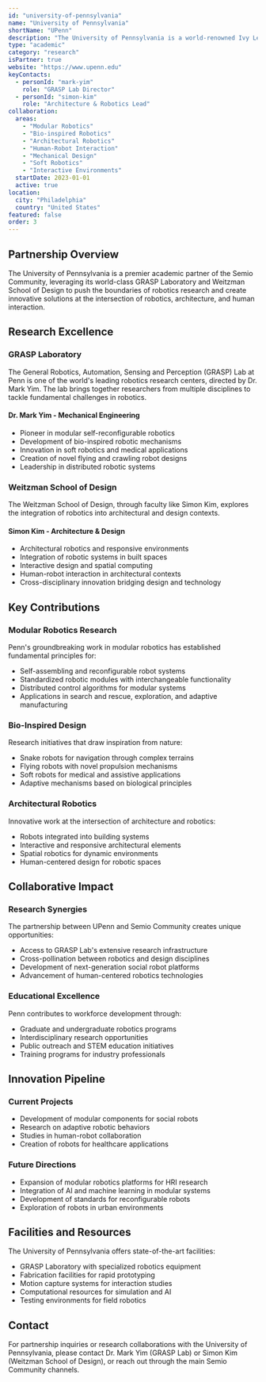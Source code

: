```yaml
---
id: "university-of-pennsylvania"
name: "University of Pennsylvania"
shortName: "UPenn"
description: "The University of Pennsylvania is a world-renowned Ivy League institution partnering with Semio Community to advance robotics research through innovative mechanical design, modular robotics, and architectural robotics initiatives."
type: "academic"
category: "research"
isPartner: true
website: "https://www.upenn.edu"
keyContacts:
  - personId: "mark-yim"
    role: "GRASP Lab Director"
  - personId: "simon-kim"
    role: "Architecture & Robotics Lead"
collaboration:
  areas:
    - "Modular Robotics"
    - "Bio-inspired Robotics"
    - "Architectural Robotics"
    - "Human-Robot Interaction"
    - "Mechanical Design"
    - "Soft Robotics"
    - "Interactive Environments"
  startDate: 2023-01-01
  active: true
location:
  city: "Philadelphia"
  country: "United States"
featured: false
order: 3
---
```


## Partnership Overview

The University of Pennsylvania is a premier academic partner of the Semio Community, leveraging its world-class GRASP Laboratory and Weitzman School of Design to push the boundaries of robotics research and create innovative solutions at the intersection of robotics, architecture, and human interaction.

## Research Excellence

### GRASP Laboratory

The General Robotics, Automation, Sensing and Perception (GRASP) Lab at Penn is one of the world's leading robotics research centers, directed by Dr. Mark Yim. The lab brings together researchers from multiple disciplines to tackle fundamental challenges in robotics.

#### Dr. Mark Yim - Mechanical Engineering
- Pioneer in modular self-reconfigurable robotics
- Development of bio-inspired robotic mechanisms
- Innovation in soft robotics and medical applications
- Creation of novel flying and crawling robot designs
- Leadership in distributed robotic systems

### Weitzman School of Design

The Weitzman School of Design, through faculty like Simon Kim, explores the integration of robotics into architectural and design contexts.

#### Simon Kim - Architecture & Design
- Architectural robotics and responsive environments
- Integration of robotic systems in built spaces
- Interactive design and spatial computing
- Human-robot interaction in architectural contexts
- Cross-disciplinary innovation bridging design and technology

## Key Contributions

### Modular Robotics Research
Penn's groundbreaking work in modular robotics has established fundamental principles for:
- Self-assembling and reconfigurable robot systems
- Standardized robotic modules with interchangeable functionality
- Distributed control algorithms for modular systems
- Applications in search and rescue, exploration, and adaptive manufacturing

### Bio-Inspired Design
Research initiatives that draw inspiration from nature:
- Snake robots for navigation through complex terrains
- Flying robots with novel propulsion mechanisms
- Soft robots for medical and assistive applications
- Adaptive mechanisms based on biological principles

### Architectural Robotics
Innovative work at the intersection of architecture and robotics:
- Robots integrated into building systems
- Interactive and responsive architectural elements
- Spatial robotics for dynamic environments
- Human-centered design for robotic spaces

## Collaborative Impact

### Research Synergies
The partnership between UPenn and Semio Community creates unique opportunities:
- Access to GRASP Lab's extensive research infrastructure
- Cross-pollination between robotics and design disciplines
- Development of next-generation social robot platforms
- Advancement of human-centered robotics technologies

### Educational Excellence
Penn contributes to workforce development through:
- Graduate and undergraduate robotics programs
- Interdisciplinary research opportunities
- Public outreach and STEM education initiatives
- Training programs for industry professionals

## Innovation Pipeline

### Current Projects
- Development of modular components for social robots
- Research on adaptive robotic behaviors
- Studies in human-robot collaboration
- Creation of robots for healthcare applications

### Future Directions
- Expansion of modular robotics platforms for HRI research
- Integration of AI and machine learning in modular systems
- Development of standards for reconfigurable robots
- Exploration of robots in urban environments

## Facilities and Resources

The University of Pennsylvania offers state-of-the-art facilities:
- GRASP Laboratory with specialized robotics equipment
- Fabrication facilities for rapid prototyping
- Motion capture systems for interaction studies
- Computational resources for simulation and AI
- Testing environments for field robotics

## Contact

For partnership inquiries or research collaborations with the University of Pennsylvania, please contact Dr. Mark Yim (GRASP Lab) or Simon Kim (Weitzman School of Design), or reach out through the main Semio Community channels.
